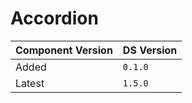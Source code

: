 

<Meta of={AccordionStories} />

# Accordion

| Component Version | DS Version |
| ----------------- | ---------- |
| Added             | `0.1.0`    |
| Latest            | `1.5.0`    |
